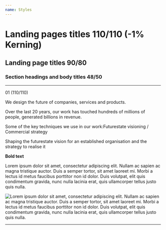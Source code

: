 ```yaml
---
name: Styles
---
```


# Landing pages titles 110/110 (-1% Kerning)

## Landing page titles 90/80

### Section headings and body titles 48/50

---

<p class="h1">01 (110/110)</p>

<p class="intro">We design the future of companies, services and products.</p>

<p class="lead">Over the last 20 years, our work has touched hundreds of millions of people, generated billions in revenue.</p>

<p class="body-lg">Some of the key techniques we use in our work:Futurestate visioning / Commercial strategy</p> 

Shaping the futurestate vision for an established organisation and the strategy to realise it

**Bold text**

<p class="label">Lorem ipsum dolor sit amet, consectetur adipiscing elit. Nullam ac sapien ac magna tristique auctor. Duis a semper tortor, sit amet laoreet mi. Morbi a lectus id metus faucibus porttitor non id dolor. Duis volutpat, elit quis condimentum gravida, nunc nulla lacinia erat, quis ullamcorper tellus justo quis nulla.</p>

![Lorem ipsum dolor sit amet, consectetur adipiscing elit. Nullam ac sapien ac magna tristique auctor. Duis a semper tortor, sit amet laoreet mi. Morbi a lectus id metus faucibus porttitor non id dolor. Duis volutpat, elit quis condimentum gravida, nunc nulla lacinia erat, quis ullamcorper tellus justo quis nulla.](/images/graph.png)

---

<LayoutGrid />